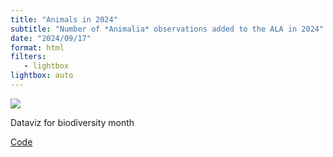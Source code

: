 ```yaml
---
title: "Animals in 2024"
subtitle: "Number of *Animalia* observations added to the ALA in 2024"
date: "2024/09/17"
format: html
filters:
   - lightbox
lightbox: auto
---
```



![](bubbles_animalia_logo.png)

Dataviz for biodiversity month

:::{.column-margin}

[Code](https://github.com/AtlasOfLivingAustralia/science/blob/main/comms/2024-09-10_animalia/bubble-chart.R)

:::

